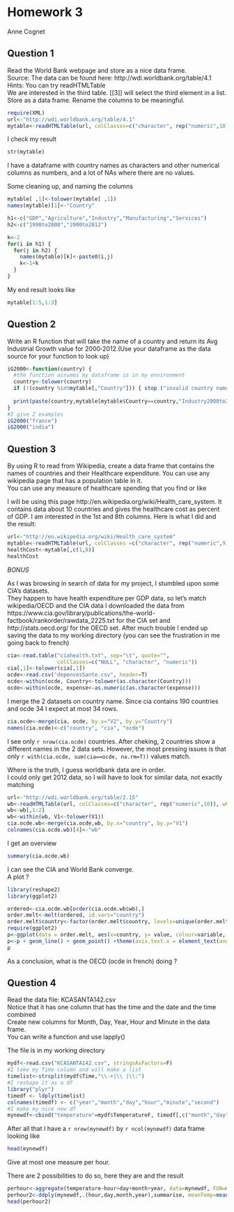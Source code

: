 Homework 3
========================================================
Anne Cognet

Question 1
----------------
Read  the  World  Bank  webpage  and  store  as  a  nice  data  frame.  
Source:  The  data  can  be  found  here: http://wdi.worldbank.org/table/4.1  
Hints:  You  can  try  readHTMLTable  
We  are  interested  in  the  third  table. [[3]]  will  select  the  third  element  in  a list.  Store  as  a  data  frame.  Rename  the  columns  to  be  meaningful. 

```r
require(XML)
url<-"http://wdi.worldbank.org/table/4.1"
mytable<-readHTMLTable(url, colClasses=c("character", rep("numeric",10)))[[3]]
```
I check my result
```r
str(mytable)
```
I have a dataframe with country names as characters and other numerical columns as numbers, and a lot of NAs where there are no values.

Some cleaning up, and naming the columns
```r
mytable[ ,1]<-tolower(mytable[ ,1])
names(mytable)[1]<-"Country"

h1<-c("GDP","Agriculture","Industry","Manufacturing","Services")
h2<-c("1990to2000","2000to2012")

k<-2
for(i in h1) {
  for(j in h2) {
    names(mytable)[k]<-paste0(i,j)
    k<-1+k
  }
}
```
My end result looks like
```r
mytable[1:5,1:3]
```

Question 2
-----------
Write  an  R  function  that  will  take  the name of  a  country  and  return  its  Avg Industrial  Growth  value for 2000‐2012.(Use your dataframe as the data source for your function to look up)

```r
iG2000<-function(country) {
  #the function assumes my dataframe is in my environment
  country<-tolower(country)
  if (!(country %in%mytable[,"Country"])) { stop ("invalid country name")}
  
  print(paste(country,mytable[mytable$Country==country,"Industry2000to2012"],sep=" "))  
}
#I give 2 examples
iG2000("france")
iG2000("india")
```

Question 3
----------------
By  using  R  to  read  from Wikipedia,  create  a  data  frame  that  contains the names  of  countries and  their Healthcare  expenditure.  You  can  use  any wikipedia page  that  has  a  population  table  in  it.  
You  can  use any measure  of  healthcare  spending  that  you  find or  like

I will be using this page http://en.wikipedia.org/wiki/Health_care_system. It contains data about 10 countries and gives the healthcare cost as percent of GDP. I am interested in the 1st and 8th columns.
Here is what I did and the result:
```r
url<-"http://en.wikipedia.org/wiki/Health_care_system"
mytable<-readHTMLTable(url, colClasses =c("character", rep("numeric",9)))[[1]]
healthCost<-mytable[,c(1,8)]
healthCost
```


*_BONUS_*  

As I was browsing in search of data for my project, I stumbled upon some CIA's datasets.  
They happen to have health expenditure per GDP data, so let's match wikipedia/OECD and the CIA data 
I downloaded the data from https://www.cia.gov/library/publications/the-world-factbook/rankorder/rawdata_2225.txt for the CIA set and http://stats.oecd.org/ for the OECD set.
After much trouble I ended up saving the data to my working directory (you can see the frustration in me going back to french)
```r
cia<-read.table("ciahealth.txt", sep="\t", quote="", 
                colClasses=c("NULL", "character", "numeric"))
cia[,1]<-tolower(cia[,1])
ocde<-read.csv("depensesSante.csv", header=T)
ocde<-within(ocde, Country<-tolower(as.character(Country)))
ocde<-within(ocde, expense<-as.numeric(as.character(expense)))
```
I merge the 2 datasets on country name. Since cia contains 190 countries and ocde 34 I expect at most 34 rows.
```r
cia.ocde<-merge(cia, ocde, by.x="V2", by.y="Country")
names(cia.ocde)<-c("country", "cia", "ocde")
```
I see only `r nrow(cia.ocde)` countries.
After cheking, 2 countries show a different names in the 2 data sets.
However, the most pressing issues is that only `r with(cia.ocde, sum(cia==ocde, na.rm=T))` values match.

Where is the truth, I guess worldbank data are in order.  
I could only get 2012 data, so I will have to look for similar data, not exactly matching
```r
url<-"http://wdi.worldbank.org/table/2.15"
wb<-readHTMLTable(url, colClasses=c("character", rep("numeric",10)), which=3)
wb<-wb[,1:2]
wb<-within(wb, V1<-tolower(V1))
cia.ocde.wb<-merge(cia.ocde,wb, by.x="country", by.y="V1")
colnames(cia.ocde.wb)[4]<-"wb"
```
I get an overview
```r
summary(cia.ocde.wb)
```
I can see the CIA and World Bank converge.  
A plot ?
```r
library(reshape2)
library(ggplot2)
```

```r
ordered<-cia.ocde.wb[order(cia.ocde.wb$wb),]
order.melt<-melt(ordered, id.vars="country")
order.melt$country<-factor(order.melt$country, levels=unique(order.melt$country), ordered=T)
require(ggplot2)
p<-ggplot(data = order.melt, aes(x=country, y= value, colour=variable, group=variable))
p<-p + geom_line() + geom_point() +theme(axis.text.x = element_text(angle = 90, vjust = 0.5, hjust=1))
p                                   
```
As a conclusion, what is the OECD (ocde in french) doing ?

Question 4
------------
Read the data file: KCASANTA142.csv  
Notice	that it	has	one	column	that	has	the	time and	the	date	and	the	time combined	
Create	new	columns	for	Month,	Day,	Year,	Hour	and	Minute	in	the	data	frame.	
You	can	write	a	function	and	use	lapply()	

The file is in my working directory
```r
mydf<-read.csv("KCASANTA142.csv", stringsAsFactors=F)
#I take my Time column and will make a list
timelist<-strsplit(mydf$Time,"\\-+|\\ |\\:")
#I reshape it as a df
library("plyr")
timedf <- ldply(timelist)
colnames(timedf) <- c("year","month","day","hour","minute","second")
#I make my nice new df
mynewdf<-cbind("temperature"=mydf$TemperatureF, timedf[,c("month","day","year",'hour',"minute")])
```
After all that I have a `r nrow(mynewdf)` by `r ncol(mynewdf)` data frame looking like
```r
head(mynewdf)
```

Give at most one measure per hour.

There are 2 possibilities to do so, here they are and the result
```r
perhour<-aggregate(temperature~hour+day+month+year, data=mynewdf, FUN=mean)
perhour2<-ddply(mynewdf,.(hour,day,month,year),summarise, meanTemp=mean(temperature))
head(perhour2)
```
